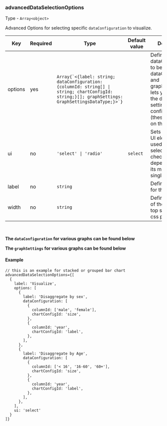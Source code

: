 
<Meta title="Dashboard/Data types/advancedDataSelectionOptions" />

### advancedDataSelectionOptions

Type - `Array<object>`

Advanced Options for selecting specific `dataConfiguration` to visualize.

<table>
  <thead>
    <tr>
      <th>Key</th>
      <th>Required</th>
      <th>Type</th>
      <th>Default value</th>
      <th>Description</th>
    </tr>
  </thead>
  <tbody>
    <tr>
      <td>options</td>
      <td>yes</td>
      <td><code>Array{`<{label: string; dataConfiguration: {columnId: string[] | string; chartConfigId: string;}[]; graphSettings: GraphSettingsDataType;}>`}</code></td>
      <td></td>
      <td>Defines dataConfiguration to be visualized. dataConfiguration and graphSettings lets you overwrite the default graph settings and configuration (these depends on the graph). </td>
    </tr>
    <tr>
      <td>ui</td>
      <td>no</td>
      <td><code>'select' | 'radio'</code></td>
      <td><code>select</code></td>
      <td>Sets which what UI element is used, a dropdown select or radio (or checkbox depending on if its multi-select or single select).</td>
    </tr>
    <tr>
      <td>label</td>
      <td>no</td>
      <td><code>string</code></td>
      <td></td>
      <td>Defines the label for the dropdown.</td>
    </tr>
    <tr>
      <td>width</td>
      <td>no</td>
      <td><code>string</code></td>
      <td></td>
      <td>Defines the width of the filter in the top settings as a css property.</td>
    </tr>
  </tbody>
</table>

<br />

__The `dataConfiguration` for various graphs can be found below__

<ChartConfigDropdown type='dataSettings'/>


__The `graphSettings` for various graphs can be found below__

<ChartConfigDropdown type='graphSettings'/>

#### Example

```tsx
// this is an example for stacked or grouped bar chart 
advancedDataSelectionOptions={[
  {
    label: 'Visualize',
    options: [
      {
        label: 'Disaggregate by sex',
        dataConfiguration: [
          {
            columnId: ['male', 'female'],
            chartConfigId: 'size',
          },
          {
            columnId: 'year',
            chartConfigId: 'label',
          },
        ],
      },  
      {
        label: 'Disaggregate by Age',
        dataConfiguration: [
          {
            columnId: ['< 16', '16-60', '60+'],
            chartConfigId: 'size',
          },
          {
            columnId: 'year',
            chartConfigId: 'label',
          },
        ],
      },     
    ],
    ui: 'select'
  }
]}
```
